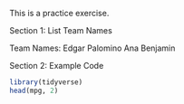 

This is a practice exercise. 


Section 1: List Team Names

Team Names:
Edgar Palomino 
Ana
Benjamin




Section 2: Example Code 
```r
library(tidyverse)
head(mpg, 2)
```

